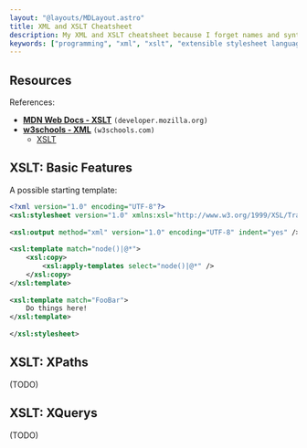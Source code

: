 ```yaml
---
layout: "@layouts/MDLayout.astro"
title: XML and XSLT Cheatsheet
description: My XML and XSLT cheatsheet because I forget names and syntax a lot.
keywords: ["programming", "xml", "xslt", "extensible stylesheet language transformations", "cheatsheet"]
---
```



## Resources

References:

- [**MDN Web Docs - XSLT**](https://developer.mozilla.org/en-US/docs/Web/XSLT) `(developer.mozilla.org)`
- [**w3schools - XML**](https://www.w3schools.com/xml/) `(w3schools.com)`
    - [XSLT](https://www.w3schools.com/xml/xsl_intro.asp)


## XSLT: Basic Features

A possible starting template:

```xml
<?xml version="1.0" encoding="UTF-8"?>
<xsl:stylesheet version="1.0" xmlns:xsl="http://www.w3.org/1999/XSL/Transform" xmlns:fo="http://www.w3.org/1999/XSL/Format">
 
<xsl:output method="xml" version="1.0" encoding="UTF-8" indent="yes" />
 
<xsl:template match="node()|@*">
    <xsl:copy>
        <xsl:apply-templates select="node()|@*" />
    </xsl:copy>
</xsl:template>
 
<xsl:template match="FooBar">
    Do things here!
</xsl:template>
 
</xsl:stylesheet>
```


## XSLT: XPaths

(TODO)


## XSLT: XQuerys

(TODO)

